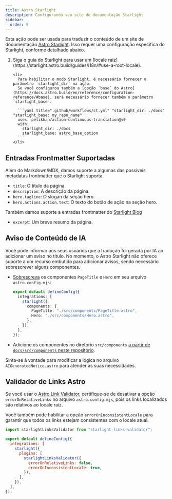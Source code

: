 ```yaml
---
title: Astro Starlight
description: Configurando seu site de documentação Starlight
sidebar:
  order: 9
---
```



Esta ação pode ser usada para traduzir o conteúdo de um site de documentação [Astro Starlight](https://starlight.astro.build/). Isso requer uma configuração específica do Starlight, conforme detalhado abaixo.

<Steps>
  <ol>
    <li>
      Siga o guia do Starlight para usar um [locale raiz](https://starlight.astro.build/guides/i18n/#use-a-root-locale).
    </li>

    <li>
      Para habilitar o modo Starlight, é necessário fornecer o parâmetro `starlight_dir` na ação.
      Se você configurou também a [opção `base` do Astro](https://docs.astro.build/en/reference/configuration-reference/#base), será necessário fornecer também o parâmetro `starlight_base`.

      ```yaml title=".github/workflows/ct.yml" "starlight_dir: ./docs" "starlight_base: my_repo_name"
      uses: pelikhan/action-continuous-translation@v0
      with:
        starlight_dir: ./docs
        starlight_base: astro_base_option
      ```
    </li>

  </ol>
</Steps>

## Entradas Frontmatter Suportadas

Além do Markdown/MDX, damos suporte a algumas das possíveis metadatas frontmatter que o Starlight suporta.

- `title`: O título da página.
- `description`: A descrição da página.
- `hero.tagline`: O slogan da seção hero.
- `hero.actions.action.text`: O texto do botão de ação na seção hero.

Também damos suporte a entradas frontmatter do [Starlight Blog](https://starlight-blog-docs.vercel.app/)

- `excerpt`: Um breve resumo da página.

## Aviso de Conteúdo de IA

Você pode informar aos seus usuários que a tradução foi gerada por IA ao adicionar um aviso no título. No momento, o Astro Starlight não oferece suporte a um recurso embutido para adicionar avisos, sendo necessário sobrescrever alguns componentes.

- [Sobrescreva](https://starlight.astro.build/guides/overriding-components/#how-to-override) os componentes `PageTitle` e `Hero` em seu arquivo `astro.config.mjs`:

  ```ts title="astro.config.mjs"
  export default defineConfig({
    integrations: [
      starlight({
        components: {
          PageTitle: "./src/components/PageTitle.astro",
          Hero: "./src/components/Hero.astro",
        },
      }),
    ],
  });
  ```

- Adicione os componentes no diretório `src/components` [a partir de `docs/src/components` neste repositório](https://github.com/pelikhan/action-continuous-translation/tree/main/docs/src/components).

Sinta-se à vontade para modificar a lógica no arquivo `AIGeneratedNotice.astro` para atender às suas necessidades.

## Validador de Links Astro

Se você usar o [Astro Link Validator](https://github.com/HiDeoo/starlight-links-validator), certifique-se de desativar a opção `errorOnRelativeLinks` no arquivo `astro.config.mjs`, pois os links localizados são relativos ao locale raiz.

Você também pode habilitar a opção `errorOnInconsistentLocale` para garantir que todos os links estejam consistentes com o locale atual.

```js title="astro.config.mjs" "errorOnRelativeLinks: false"
import starlightLinksValidator from "starlight-links-validator";

export default defineConfig({
  integrations: [
    starlight({
      plugins: [
        starlightLinksValidator({
          errorOnRelativeLinks: false,
          errorOnInconsistentLocale: true,
        }),
      ],
    }),
  ],
});
```
